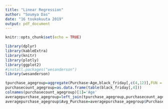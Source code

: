 ```yaml
---
title: "Linear Regression"
author: "Soumya Das"
date: "16 toukokuuta 2019"
output: pdf_document
---
```


```r
knitr::opts_chunk$set(echo = TRUE)
```


```r

library(dplyr)
library(kableExtra)
library(knitr)
library(plotly)
library(ggplot2)
#install.packages("wesanderson")
library(wesanderson)

```


```r
tpurchase_agegroup=aggregate(Purchase~Age,black_friday[,c(4,12)],FUN = sum)
purchasecount_agegroup=as.data.frame(table(black_friday[,4]))
colnames(purchasecount_agegroup)[1]='Age'
averagepurchase_agegroup=left_join(tpurchase_agegroup,purchasecount_agegroup,by='Age')
averagepurchase_agegroup$Avg_Purchase=averagepurchase_agegroup$Purchase/averagepurchase_agegroup$Freq

```
